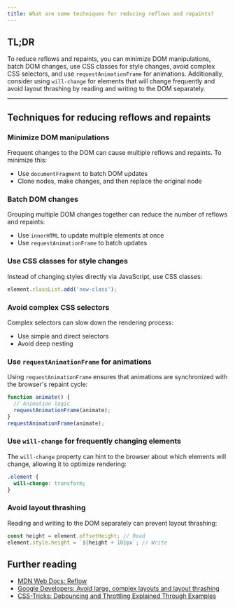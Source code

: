 ```yaml
---
title: What are some techniques for reducing reflows and repaints?
---
```


## TL;DR

To reduce reflows and repaints, you can minimize DOM manipulations, batch DOM changes, use CSS classes for style changes, avoid complex CSS selectors, and use `requestAnimationFrame` for animations. Additionally, consider using `will-change` for elements that will change frequently and avoid layout thrashing by reading and writing to the DOM separately.

---

## Techniques for reducing reflows and repaints

### Minimize DOM manipulations

Frequent changes to the DOM can cause multiple reflows and repaints. To minimize this:

- Use `documentFragment` to batch DOM updates
- Clone nodes, make changes, and then replace the original node

### Batch DOM changes

Grouping multiple DOM changes together can reduce the number of reflows and repaints:

- Use `innerHTML` to update multiple elements at once
- Use `requestAnimationFrame` to batch updates

### Use CSS classes for style changes

Instead of changing styles directly via JavaScript, use CSS classes:

```js
element.classList.add('new-class');
```

### Avoid complex CSS selectors

Complex selectors can slow down the rendering process:

- Use simple and direct selectors
- Avoid deep nesting

### Use `requestAnimationFrame` for animations

Using `requestAnimationFrame` ensures that animations are synchronized with the browser's repaint cycle:

```js
function animate() {
  // Animation logic
  requestAnimationFrame(animate);
}
requestAnimationFrame(animate);
```

### Use `will-change` for frequently changing elements

The `will-change` property can hint to the browser about which elements will change, allowing it to optimize rendering:

```css
.element {
  will-change: transform;
}
```

### Avoid layout thrashing

Reading and writing to the DOM separately can prevent layout thrashing:

```js
const height = element.offsetHeight; // Read
element.style.height = `${height + 10}px`; // Write
```

## Further reading

- [MDN Web Docs: Reflow](https://developer.mozilla.org/en-US/docs/Glossary/Reflow)
- [Google Developers: Avoid large, complex layouts and layout thrashing](https://developers.google.com/web/fundamentals/performance/rendering/avoid-large-complex-layouts-and-layout-thrashing)
- [CSS-Tricks: Debouncing and Throttling Explained Through Examples](https://css-tricks.com/debouncing-throttling-explained-examples/)
